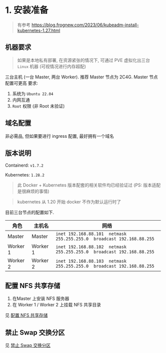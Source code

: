# 1. 安装准备

> 有参考 https://blog.frognew.com/2023/06/kubeadm-install-kubernetes-1.27.html


## 机器要求
> 如果是本地私有部署, 在资源紧张的情况下, 可通过 PVE 虚拟化出三台 `Linux` 机器 (可视情况进行内存超配)

三台主机 (一台 Master, 两台 Worker). 推荐 Master 节点为 2C4G. Master 节点配置可更高
要求:
1. 系统为 `Ubuntu 22.04`
2. 内网互通
3. `Root` 权限 (非 Root 未验证)


## 域名配置
非必需品, 但如果要进行 ingress 配置, 最好拥有一个域名

## 版本说明

Containerd: `v1.7.2`

Kubernetes: `1.28.2`

> 此 Docker + Kubernetes 版本配套的相关软件均已经验证过 (PS: 版本适配是很麻烦的事情)

> kubernetes 从 1.20 开始 docker 不作为默认运行时了

目前三台节点的配置如下.

| 角色 | 主机名 |  网络   |
| ---- | ---- | ------- |
|  Master     |  Master  |   `inet 192.168.88.101  netmask 255.255.255.0  broadcast 192.168.88.255` |
|  Worker 1   |  Worker 1  |   `inet 192.168.88.102  netmask 255.255.255.0  broadcast 192.168.88.255`   |
|  Worker 2   |  Worker 2  |   `inet 192.168.88.103  netmask 255.255.255.0  broadcast 192.168.88.255`   |


## 配置 NFS 共享存储

1. 在Master 上安装 NFS 服务器
2. 在 Worker 1 / Worker 2 上挂载 NFS 共享目录

见 [配置 NFS 共享存储](/cloud-native/install-k8s/install-nfs)

## 禁止 Swap 交换分区

见 [禁止 Swap 交换分区](/cloud-native/install-k8s/disable-swap)




